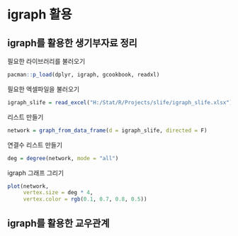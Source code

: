 # igraph 활용

## igraph를 활용한 생기부자료 정리


필요한 라이브러리를 불러오기
```r
pacman::p_load(dplyr, igraph, gcookbook, readxl)
```


필요한 엑셀파일을 불러오기
```r
igraph_slife = read_excel("H:/Stat/R/Projects/slife/igraph_slife.xlsx")
```



리스트 만들기
```r
network = graph_from_data_frame(d = igraph_slife, directed = F)
```


연결수 리스트 만들기
```r
deg = degree(network, mode = "all")
```


igraph 그래프 그리기
```r
plot(network,
     vertex.size = deg * 4,
     vertex.color = rgb(0.1, 0.7, 0.8, 0.5))
```


## igraph를 활용한 교우관계

